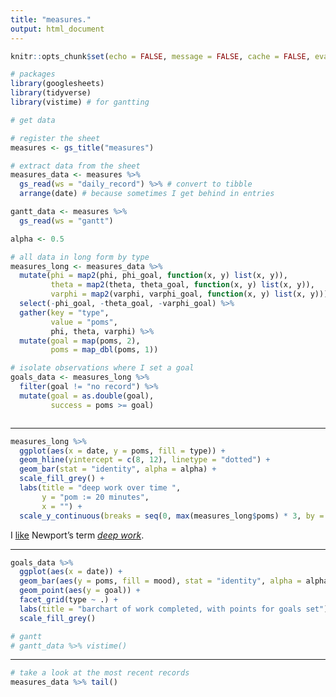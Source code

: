 ```yaml
---
title: "measures."
output: html_document
---
```


```r
knitr::opts_chunk$set(echo = FALSE, message = FALSE, cache = FALSE, eval=FALSE)

```

```r
# packages
library(googlesheets)
library(tidyverse)
library(vistime) # for gantting 
```


```r
# get data

# register the sheet
measures <- gs_title("measures")

# extract data from the sheet
measures_data <- measures %>% 
  gs_read(ws = "daily_record") %>% # convert to tibble
  arrange(date) # because sometimes I get behind in entries

gantt_data <- measures %>% 
  gs_read(ws = "gantt") 

```

```r

alpha <- 0.5

```


```r

# all data in long form by type
measures_long <- measures_data %>%
  mutate(phi = map2(phi, phi_goal, function(x, y) list(x, y)),
         theta = map2(theta, theta_goal, function(x, y) list(x, y)),
         varphi = map2(varphi, varphi_goal, function(x, y) list(x, y))) %>% 
  select(-phi_goal, -theta_goal, -varphi_goal) %>% 
  gather(key = "type",
         value = "poms",
         phi, theta, varphi) %>% 
  mutate(goal = map(poms, 2),
         poms = map_dbl(poms, 1))

```

```r
# isolate observations where I set a goal
goals_data <- measures_long %>% 
  filter(goal != "no record") %>% 
  mutate(goal = as.double(goal),
         success = poms >= goal)



```

***

```r
measures_long %>% 
  ggplot(aes(x = date, y = poms, fill = type)) + 
  geom_hline(yintercept = c(8, 12), linetype = "dotted") +
  geom_bar(stat = "identity", alpha = alpha) +
  scale_fill_grey() +
  labs(title = "deep work over time ",
       y = "pom := 20 minutes",
       x = "") +
  scale_y_continuous(breaks = seq(0, max(measures_long$poms) * 3, by = 3))
```

I [like](http://cantabile.rbind.io/2018/07/06/index-cards-bujo-pomodoros/) Newport's term [*deep work*](http://calnewport.com/books/deep-work/).  


<!-- How I'm going today: -->

<!-- ```{r fig.align='center'} -->
<!-- # today's goals -->
<!-- goals_data %>%  -->
<!--   filter(date == lubridate::today() |  -->
<!--            date == lubridate::today() - 1) %>%  -->
<!--   select(type, poms, goal, success) %>%  -->
<!--   knitr::kable(caption = "today's goals", align = "lccr") -->

<!-- ``` -->

***

```r
goals_data %>% 
  ggplot(aes(x = date)) +
  geom_bar(aes(y = poms, fill = mood), stat = "identity", alpha = alpha) +
  geom_point(aes(y = goal)) +
  facet_grid(type ~ .) +
  labs(title = "barchart of work completed, with points for goals set") + 
  scale_fill_grey()

```


```r
# gantt
# gantt_data %>% vistime()

```


***

```r

# take a look at the most recent records
measures_data %>% tail() 

```


